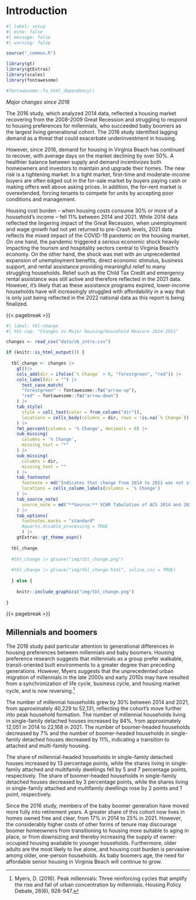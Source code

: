 # Introduction

```r
#| label: setup
#| echo: false
#| message: false
#| warning: false

source("_common.R")

library(gt)
library(gtExtras)
library(scales)
library(fontawesome)

#fontawesome::fa_html_dependency()

```

*Major changes since 2016*

The 2016 study, which analyzed 2014 data, reflected a housing market recovering from the 2008-2009 Great Recession and struggling to respond to housing preferences for millennials, who succeeded baby boomers as the largest living generational cohort. The 2016 study identified lagging demand as a threat that could exacerbate underinvestment in housing.

However, since 2016, demand for housing in Virginia Beach has continued to recover, with average days on the market declining by over 50%. A healthier balance between supply and demand incentivizes both homeowners and investors to maintain and upgrade their homes. The new risk is a tightening market. In a tight market, first-time and moderate-income buyers are often edged out in the for-sale market by buyers paying cash or making offers well above asking prices. In addition, the for-rent market is overextended, forcing tenants to compete for units by accepting poor conditions and management.

Housing cost burden -- when housing costs consume 30% or more of a household's income -- fell 11% between 2014 and 2021. While 2014 data reflected the lingering impact of the Great Recession, when unemployment and wage growth had not yet returned to pre-Crash levels, 2021 data reflects the mixed impact of the COVID-19 pandemic on the housing market. On one hand, the pandemic triggered a serious economic shock heavily impacting the tourism and hospitality sectors central to Virginia Beach's economy. On the other hand, the shock was met with an unprecedented expansion of unemployment benefits, direct economic stimulus, business support, and rental assistance providing meaningful relief to many struggling households. Relief such as the Child Tax Credit and emergency rental assistance was still active and therefore reflected in the 2021 data. However, it's likely that as these assistance programs expired, lower-income households have will increasingly struggled with affordability in a way that is only just being reflected in the 2022 national data as this report is being finalized.

{{< pagebreak >}}

```r
#| label: tbl-change
#| tbl-cap: "Changes to Major Housing/Household Measure 2014-2021"

changes <- read_csv("data/vb_intro.csv")

if (knitr::is_html_output()) {
  
  tbl_change <- changes |> 
    gt()|> 
    cols_add(dir = ifelse(`% Change` > 0, "forestgreen", "red")) |> 
    cols_label(dir = "") |>
      text_case_match(
      "forestgreen" ~ fontawesome::fa("arrow-up"),
      "red" ~ fontawesome::fa("arrow-down")
    ) |>
    tab_style(
      style = cell_text(color = from_column("dir")),
      locations = cells_body(columns = dir, rows = !is.na(`% Change`))
    ) |> 
    fmt_percent(columns = '% Change', decimals = 0) |> 
    sub_missing(
      columns = '% Change',
      missing_text = "*"
    ) |> 
    sub_missing(
      columns = dir,
      missing_text = ""
    ) |> 
    tab_footnote(
      footnote = md("Indicates that change from 2014 to 2021 was not statistically significant."),
      locations = cells_column_labels(columns = '% Change')
    ) |> 
    tab_source_note(
      source_note = md("**Source:** VCHR Tabulation of ACS 2014 and 2021 5-year Estimates")
    ) |> 
    tab_options(
      footnotes.marks = "standard"
      #quarto.disable_processing = TRUE
      ) |> 
    gtExtras::gt_theme_espn()
  
  tbl_change
  
  #tbl_change |> gtsave("img/tbl_change.png")
  
  #tbl_change |> gtsave("img/tbl_change.html", inline_css = TRUE)
  
  } else {
  
    knitr::include_graphics("img/tbl_change.png")
    
}

```

{{< pagebreak >}}

::: callout-note
## Millennials and boomers

The 2016 study paid particular attention to generational differences in housing preferences between millennials and baby boomers. Housing preference research suggests that millennials as a group prefer walkable, transit-oriented built environments to a greater degree than preceding generations. However, Myers suggests that the unprecedented urban migration of millennials in the late 2000s and early 2010s may have resulted from a synchronization of life cycle, business cycle, and housing market cycle, and is now reversing.[^intro-1]

The number of millennial households grew by 30% between 2014 and 2021, from approximately 40,229 to 52,131, reflecting the cohort's move further into peak household formation. The number of millennial households living in single-family detached houses increased by 84%, from approximately 12,051 in 2014 to 22,168 in 2021. The number of boomer-headed households decreased by 7% and the number of boomer-headed households in single-family detached houses decreased by 11%, indicating a transition to attached and multi-family housing.

The share of millennial-headed households in single-family detached houses increased by 13 percentage points, while the shares living in single-family attached and multifamily dwellings fell by 5 and 7 percentage points, respectively. The share of boomer-headed households in single-family detached houses decreased by 3 percentage points, while the shares living in single-family attached and multifamily dwellings rose by 2 points and 1 point, respectively.

Since the 2016 study, members of the baby boomer generation have moved more fully into retirement years. A greater share of this cohort now lives in homes owned free and clear, from 17% in 2014 to 25% in 2021. However, the considerably higher costs of other forms of tenure may discourage boomer homeowners from transitioning to housing more suitable to aging in place, or from downsizing and thereby increasing the supply of owner-occupied housing available to younger households. Furthermore, older adults are the most likely to live alone, and housing cost burden is pervasive among older, one-person households. As baby boomers age, the need for affordable senior housing in Virginia Beach will continue to grow.
:::

[^intro-1]: Myers, D. (2016). Peak millennials: Three reinforcing cycles that amplify the rise and fall of urban concentration by millennials. Housing Policy Debate, 26(6), 928-947.
